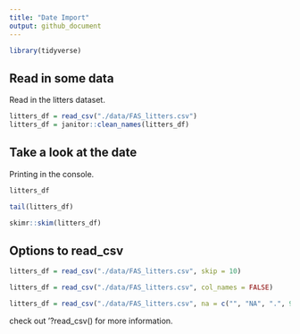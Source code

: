 ```yaml
---
title: "Date Import"
output: github_document
---
```


```r
library(tidyverse)
```

## Read in some data

Read in the litters dataset.

```r
litters_df = read_csv("./data/FAS_litters.csv")
litters_df = janitor::clean_names(litters_df)
```


## Take a look at the date

Printing in the console.

```r
litters_df
```

```r
tail(litters_df)
```

```r
skimr::skim(litters_df)
```


## Options to read_csv

```r
litters_df = read_csv("./data/FAS_litters.csv", skip = 10)
```

```r
litters_df = read_csv("./data/FAS_litters.csv", col_names = FALSE)
```

```r
litters_df = read_csv("./data/FAS_litters.csv", na = c("", "NA", ".", 999))
```


check out '?read_csv() for more information.





















